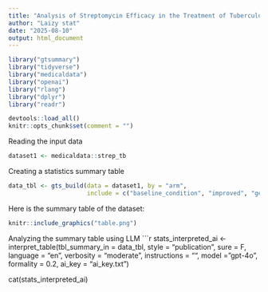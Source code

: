 ```yaml
---
title: "Analysis of Streptomycin Efficacy in the Treatment of Tuberculosis"
author: "Laizy stat"
date: "2025-08-10"
output: html_document
---
```


```r
library("gtsummary")
library("tidyverse")
library("medicaldata")
library("openai")
library("rlang")
library("dplyr")
library("readr")

devtools::load_all()
knitr::opts_chunk$set(comment = "")
```

Reading the input data
```r
dataset1 <- medicaldata::strep_tb
```

Creating a statistics summary table
```r
data_tbl <- gts_build(data = dataset1, by = "arm", 
                      include = c("baseline_condition", "improved", "gender", "radiologic_6m", "strep_resistance"))

```

Here is the summary table of the dataset:
```r
knitr::include_graphics("table.png")

```

Analyzing the summary table using LLM
```r
stats_interpreted_ai <- interpret_table(tbl_summary_in = data_tbl,
                   style = "publication", sure = F, language = "en",
                   verbosity = "moderate", instructions = "",
                   model = "gpt-4o", formality = 0.2, ai_key = "ai_key.txt")

cat(stats_interpreted_ai)
